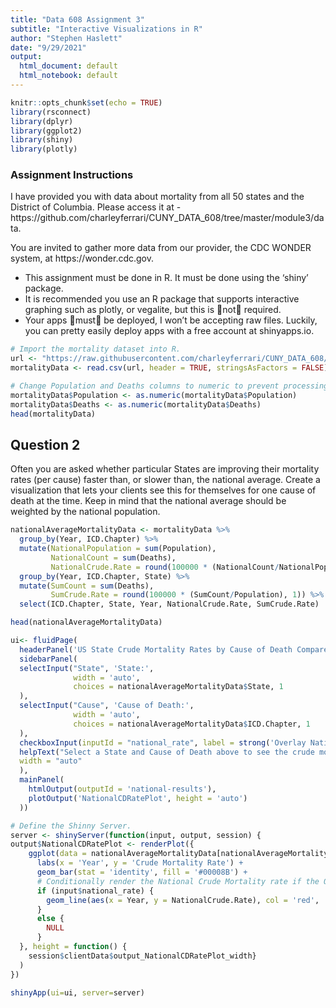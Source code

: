 ```yaml
---
title: "Data 608 Assignment 3"
subtitle: "Interactive Visualizations in R"
author: "Stephen Haslett"
date: "9/29/2021"
output:
  html_document: default
  html_notebook: default
---
```


```r
knitr::opts_chunk$set(echo = TRUE)
library(rsconnect)
library(dplyr)
library(ggplot2)
library(shiny)
library(plotly)
```

### Assignment Instructions

I have provided you with data about mortality from all 50 states and the District of Columbia. Please access it at - https://github.com/charleyferrari/CUNY_DATA_608/tree/master/module3/data.

You are invited to gather more data from our provider, the CDC WONDER system, at https://wonder.cdc.gov. 

- This assignment must be done in R. It must be done using the ‘shiny’ package.
- It is recommended you use an R package that supports interactive graphing such as plotly, or vegalite, but this is not required.
- Your apps must be deployed, I won’t be accepting raw files. Luckily, you can pretty easily deploy apps with a free account at shinyapps.io.


```r
# Import the mortality dataset into R. 
url <- "https://raw.githubusercontent.com/charleyferrari/CUNY_DATA_608/master/module3/data/cleaned-cdc-mortality-1999-2010-2.csv"
mortalityData <- read.csv(url, header = TRUE, stringsAsFactors = FALSE)

# Change Population and Deaths columns to numeric to prevent processing errors.
mortalityData$Population <- as.numeric(mortalityData$Population)
mortalityData$Deaths <- as.numeric(mortalityData$Deaths)
head(mortalityData)
```

## Question 2

Often you are asked whether particular States are improving their mortality rates (per cause) faster than, or slower than, the national average. Create a visualization that lets your clients see this for themselves for one cause of death at the time. Keep in mind that the national average should be weighted by the national population.

```r
nationalAverageMortalityData <- mortalityData %>%
  group_by(Year, ICD.Chapter) %>%
  mutate(NationalPopulation = sum(Population),
         NationalCount = sum(Deaths), 
         NationalCrude.Rate = round(100000 * (NationalCount/NationalPopulation), 1)) %>% 
  group_by(Year, ICD.Chapter, State) %>%
  mutate(SumCount = sum(Deaths),
         SumCrude.Rate = round(100000 * (SumCount/Population), 1)) %>%
  select(ICD.Chapter, State, Year, NationalCrude.Rate, SumCrude.Rate)

head(nationalAverageMortalityData)
```



```r
ui<- fluidPage(
  headerPanel('US State Crude Mortality Rates by Cause of Death Compared To National Average'),
  sidebarPanel(
  selectInput("State", 'State:',
              width = 'auto',
              choices = nationalAverageMortalityData$State, 1
  ),
  selectInput("Cause", 'Cause of Death:',
              width = 'auto',
              choices = nationalAverageMortalityData$ICD.Chapter, 1
  ),
  checkboxInput(inputId = "national_rate", label = strong('Overlay National Crude Mortality Rate Average'), value = FALSE),
  helpText("Select a State and Cause of Death above to see the crude mortality rate."),
  width = "auto"
  ),
  mainPanel(
    htmlOutput(outputId = 'national-results'),
    plotOutput('NationalCDRatePlot', height = 'auto')
  ))

# Define the Shinny Server.
server <- shinyServer(function(input, output, session) {
output$NationalCDRatePlot <- renderPlot({
    ggplot(data = nationalAverageMortalityData[nationalAverageMortalityData$State == input$State & nationalAverageMortalityData$ICD.Chapter == input$Cause,], aes(x = Year, y = SumCrude.Rate)) +
      labs(x = 'Year', y = 'Crude Mortality Rate') +  
      geom_bar(stat = 'identity', fill = '#00008B') +
      # Conditionally render the National Crude Mortality rate if the Overlay National Crude Mortality Rate Average checkbox is checked.
      if (input$national_rate) {
        geom_line(aes(x = Year, y = NationalCrude.Rate), col = 'red',  group = 1)
      }
      else {
        NULL
      }
  }, height = function() {
    session$clientData$output_NationalCDRatePlot_width}
  )
})

shinyApp(ui=ui, server=server)
```